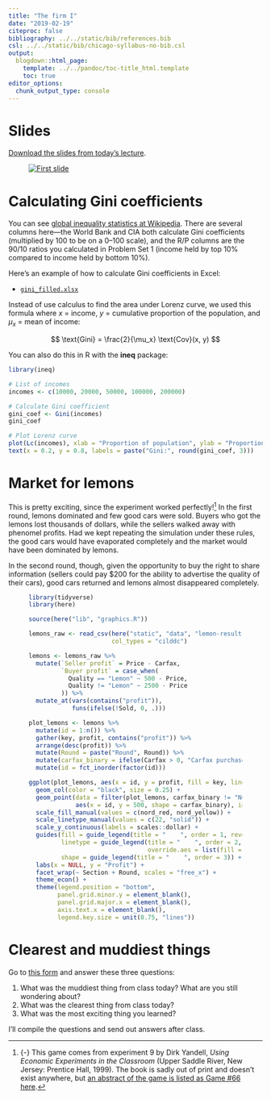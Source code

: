 ```yaml
---
title: "The firm I"
date: "2019-02-19"
citeproc: false
bibliography: ../../static/bib/references.bib
csl: ../../static/bib/chicago-syllabus-no-bib.csl
output:
  blogdown::html_page:
    template: ../../pandoc/toc-title_html.template
    toc: true
editor_options: 
  chunk_output_type: console
---
```


# Slides

[Download the slides from today's lecture](/slides/MPA-612_2019-02-19.pdf).

<figure>
[![First slide](/images/slides/slides_2019-02-19.png)](/slides/MPA-612_2019-02-19.pdf)
</figure>


# Calculating Gini coefficients

You can see [global inequality statistics at Wikipedia](https://en.wikipedia.org/wiki/List_of_countries_by_income_equality). There are several columns here—the World Bank and CIA both calculate Gini coefficients (multiplied by 100 to be on a 0–100 scale), and the R/P columns are the 90/10 ratios you calculated in Problem Set 1 (income held by top 10% compared to income held by bottom 10%).

Here's an example of how to calculate Gini coefficients in Excel:

- [<i class="fas fa-file-excel"></i> `gini_filled.xlsx`](/files/gini_filled.xlsx)

Instead of use calculus to find the area under Lorenz curve, we used this formula where $x$ = income, $y$ = cumulative proportion of the population, and $\mu_x$ = mean of income:
    
$$
\text{Gini} = \frac{2}{\mu_x} \text{Cov}(x, y)
$$

You can also do this in R with the **ineq** package:

```r
library(ineq)

# List of incomes
incomes <- c(10000, 20000, 50000, 100000, 200000)

# Calculate Gini coefficient
gini_coef <- Gini(incomes)
gini_coef

# Plot Lorenz curve
plot(Lc(incomes), xlab = "Proportion of population", ylab = "Proportion of income")
text(x = 0.2, y = 0.8, labels = paste("Gini:", round(gini_coef, 3)))
```


# Market for lemons

This is pretty exciting, since the experiment worked perfectly!^[{-} This game comes from experiment 9 by Dirk Yandell, *Using Economic Experiments in the Classroom* (Upper Saddle River, New Jersey: Prentice Hall, 1999). The book is sadly out of print and doesn't exist anywhere, but [an abstract of the game is listed as Game #66 here](https://w3.marietta.edu/~delemeeg/games/games61-70.htm).] In the first round, lemons dominated and few good cars were sold. Buyers who got the lemons lost thousands of dollars, while the sellers walked away with phenomel profits. Had we kept repeating the simulation under these rules, the good cars would have evaporated completely and the market would have been dominated by lemons.

In the second round, though, given the opportunity to buy the right to share information (sellers could pay \$200 for the ability to advertise the quality of their cars), good cars returned and lemons almost disappeared completely.

<figure class="fullwidth">

```r
library(tidyverse)
library(here)

source(here("lib", "graphics.R"))

lemons_raw <- read_csv(here("static", "data", "lemon-results.csv"),
                       col_types = "cilddc")

lemons <- lemons_raw %>% 
  mutate(`Seller profit` = Price - Carfax,
         `Buyer profit` = case_when(
           Quality == "Lemon" ~ 500 - Price,
           Quality != "Lemon" ~ 2500 - Price
         )) %>% 
  mutate_at(vars(contains("profit")),
            funs(ifelse(!Sold, 0, .)))

plot_lemons <- lemons %>%
  mutate(id = 1:n()) %>% 
  gather(key, profit, contains("profit")) %>% 
  arrange(desc(profit)) %>% 
  mutate(Round = paste("Round", Round)) %>% 
  mutate(carfax_binary = ifelse(Carfax > 0, "Carfax purchased", "Nope")) %>% 
  mutate(id = fct_inorder(factor(id)))

ggplot(plot_lemons, aes(x = id, y = profit, fill = key, linetype = Quality)) +
  geom_col(color = "black", size = 0.25) +
  geom_point(data = filter(plot_lemons, carfax_binary != "Nope", key == "Seller profit"),
             aes(x = id, y = 500, shape = carfax_binary), inherit.aes = FALSE) +
  scale_fill_manual(values = c(nord_red, nord_yellow)) +
  scale_linetype_manual(values = c(22, "solid")) +
  scale_y_continuous(labels = scales::dollar) +
  guides(fill = guide_legend(title = "    ", order = 1, reverse = TRUE),
         linetype = guide_legend(title = "    ", order = 2,
                                 override.aes = list(fill = "white")),
         shape = guide_legend(title = "    ", order = 3)) +
  labs(x = NULL, y = "Profit") +
  facet_wrap(~ Section + Round, scales = "free_x") +
  theme_econ() +
  theme(legend.position = "bottom", 
        panel.grid.minor.y = element_blank(),
        panel.grid.major.x = element_blank(),
        axis.text.x = element_blank(),
        legend.key.size = unit(0.75, "lines"))
```

</figure>


# Clearest and muddiest things

Go to [this form](https://goo.gl/forms/pyOvPIbRwI8CJlKE3) and answer these three questions:

1. What was the muddiest thing from class today? What are you still wondering about?
2. What was the clearest thing from class today? 
3. What was the most exciting thing you learned?

I'll compile the questions and send out answers after class.
